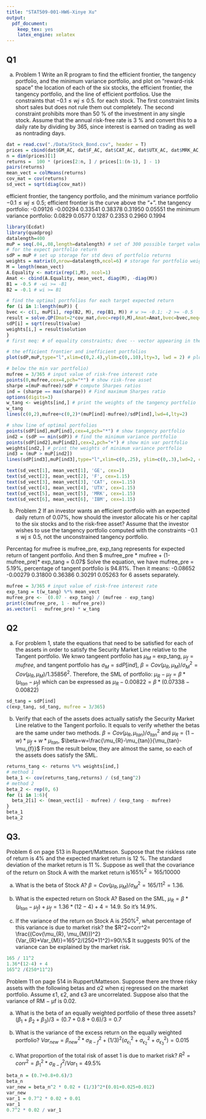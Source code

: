 ```yaml
---
title: "STAT509-001-HW6-Xinye Xu"
output: 
  pdf_document: 
    keep_tex: yes
    latex_engine: xelatex
---
```


## Q1
(a) Problem 1 Write an R program to find the efficient frontier, the tangency portfolio, and the minimum variance portfolio, and plot on “reward-risk space” the location of each of the six stocks, the efficient frontier, the tangency portfolio, and the line of efficient portfolios. Use the constraints that $− 0.1 \leq wj \leq 0.5$. for each stock. The first constraint limits short sales but does not rule them out completely. The second constraint prohibits more than 50 % of the investment in any single stock. Assume that the annual risk-free rate is 3 % and convert this to a daily rate by dividing by 365, since interest is earned on trading as well as nontrading days.

```r
dat = read.csv("./Data/Stock_Bond.csv", header = T)
prices = cbind(dat$GM_AC, dat$F_AC, dat$CAT_AC, dat$UTX_AC, dat$MRK_AC, dat$IBM_AC)
n = dim(prices)[1]
returns =  100 * (prices[2:n, ] / prices[1:(n-1), ] - 1)
pairs(returns)
mean_vect = colMeans(returns)
cov_mat = cov(returns)
sd_vect = sqrt(diag(cov_mat))
```

efficient frontier, the tangency portfolio, and the minimum variance portfolio
$− 0.1 \leq wj \leq 0.5$; efficient frontier is the curve above the "+".
the tangency portfolio:  -0.09126 -0.00294  0.33541  0.38378  0.31950  0.05551
the minimum variance portfolio:  0.0829 0.0577 0.1287 0.2353 0.2960 0.1994
```r
library(Ecdat)
library(quadprog)
datalength=400
muP = seq(.04,.08,length=datalength) # set of 300 possible target values
# for the expect portfolio return
sdP = muP # set up storage for std devs of portfolio returns
weights = matrix(0,nrow=datalength,ncol=6) # storage for portfolio weights
M = length(mean_vect)
A.Equality <- matrix(rep(1,M), ncol=1)
Amat <- cbind(A.Equality, mean_vect, diag(M), -diag(M))
B1 = -0.5 # -wi >= -B1
B2 = -0.1 # wi >= B1

# find the optimal portfolios for each target expected return
for (i in 1:length(muP)) { 
bvec <- c(1, muP[i], rep(B2, M), rep(B1, M)) # w >= -0.1; -2 >= -0.5
result = solve.QP(Dmat=2*cov_mat,dvec=rep(0,M),Amat=Amat,bvec=bvec,meq=2) 
sdP[i] = sqrt(result$value)
weights[i,] = result$solution
}
# first meq: # of equality constraints; dvec -- vector appearing in the quadratic function to be minimized (0 vector in this case). (book page 475)

# the efficient frontier and inefficient portfolios
plot(sdP,muP,type="l",xlim=c(0,2.4),ylim=c(0,.10),lty=3, lwd = 2) # plot

# below the min var portfolio)
mufree = 3/365 # input value of risk-free interest rate
points(0,mufree,cex=4,pch="*") # show risk-free asset
sharpe =(muP-mufree)/sdP # compute Sharpes ratios
ind = (sharpe == max(sharpe)) # Find maximum Sharpes ratio
options(digits=3)
w_tang <- weights[ind,] # print the weights of the tangency portfolio
w_tang
lines(c(0,2),mufree+c(0,2)*(muP[ind]-mufree)/sdP[ind],lwd=4,lty=2)

# show line of optimal portfolios
points(sdP[ind],muP[ind],cex=4,pch="*") # show tangency portfolio
ind2 = (sdP == min(sdP)) # find the minimum variance portfolio
points(sdP[ind2],muP[ind2],cex=2,pch="+") # show min var portfolio
weights[ind2,] # print the weights of minimum variance portfolio
ind3 = (muP > muP[ind2])
lines(sdP[ind3],muP[ind3],type="l",xlim=c(0,.25), ylim=c(0,.3),lwd=2, col='blue') # plot the efficient frontier

text(sd_vect[1], mean_vect[1], 'GE', cex=1)
text(sd_vect[2], mean_vect[2], 'F', cex=1.15)
text(sd_vect[3], mean_vect[3], 'CAT', cex=1.15)
text(sd_vect[4], mean_vect[4], 'UTX', cex=1.15)
text(sd_vect[5], mean_vect[5], 'MRK', cex=1.15)
text(sd_vect[6], mean_vect[6], 'IBM', cex=1.15)
```

(b) Problem 2 If an investor wants an efficient portfolio with an expected daily return of 0.07%, how should the investor allocate his or her capital to the six stocks and to the risk-free asset? Assume that the investor wishes to use the tangency portfolio computed with the constraints −0.1 ≤ wj ≤ 0.5, not the unconstrained tangency portfolio.

Percentag for mufree is mufree_pre, exp_tang represents for expected return of tangent portfolio. And then $ mufree_pre * mufree + (1-mufree_pre)* exp_tang = 0.07$ Solve the equation, we have mufree_pre = 5.19%, percentage of tangent portfolio is 94.81%. Then it means: -0.08652 -0.00279  0.31800  0.36386  0.30291  0.05263 for 6 assets separately. 
```r
mufree = 3/365 # input value of risk-free interest rate
exp_tang = t(w_tang) %*% mean_vect
mufree_pre <-  (0.07 - exp_tang) / (mufree - exp_tang)
print(c(mufree_pre, 1 - mufree_pre)) 
as.vector(1 - mufree_pre) * w_tang
```


## Q2
(a) For problem 1, state the equations that need to be satisfied for each of the assets in order to satisfy the Security Market Line relative to the Tangent portfolio.
We knwo tangeent portfolio has $\mu_{M}$ = exp_tang, $\mu_{f} = mufree$, and tangent portfolio has $\sigma_{M}=sdP[ind]$, $\beta = Cov(\mu_{R}, \mu_{M})/ \sigma_{M}^2 = Cov(\mu_{R}, \mu_{M})/ 1.35856^2$. 
Therefore, the SML of portfolio: $\mu_{R}-\mu_{f}= \beta * (\mu_{tan}-\mu_{f})$ which can be expressed as $\mu_{R}-0.00822 = \beta * (0.07338-0.00822)$
```r
sd_tang = sdP[ind]
c(exp_tang, sd_tang, mufree = 3/365)
```

(b) Verify that each of the assets does actually satisfy the Security Market Line relative to the Tangent porfolio. It equals to verify whether the betas are the same under two methods. $\beta = Cov(\mu_{R}, \mu_{tan})/ \sigma_{tan}^2$ and $\mu_{R} = (1-w)*\mu_{f} + w*\mu_{tan}$, $\beta=w=\frac{\mu_{R}-\mu_{tan}}{\mu_{tan}-\mu_{f}}$ From the result below, they are almost the same, so each of the assets does satisfy the SML.
```r
returns_tang <- returns %*% weights[ind,] 
# method 1
beta_1 <- cov(returns_tang,returns) / (sd_tang^2)
# method 2
beta_2 <- rep(0, 6)
for (i in 1:6){
  beta_2[i] <- (mean_vect[i] - mufree) / (exp_tang - mufree)
}
beta_1
beta_2
```

## Q3. 
Problem 6 on page 513 in Ruppert/Matteson. 
Suppose that the riskless rate of return is 4% and the expected market return is 12 %. The standard deviation of the market return is 11 %. Suppose as well that the covariance of the return on Stock A with the market return is$165 \%^2=165/10000$

(a) What is the beta of Stock A? $\beta = Cov(\mu_{R}, \mu_{M})/ \sigma_{M}^2 = 165 / 11^2 = 1.36$. 

(b) What is the expected return on Stock A? Based on the SML, $\mu_{R} = \beta * (\mu_{tan}-\mu_{f})+\mu_{f} = 1.36*(12-4) + 4 =14.9$. So it's 14.9%.

(c) If the variance of the return on Stock A is $250 \%^2$, what percentage of
this variance is due to market risk? the $R^2=corr^2= \frac{(Cov(\mu_{R}, \mu_{M}))^2} {Var_{R}*Var_{M}}=165^2/(250*11^2)=90\%$ It suggests 90% of the variance can be explained by the market risk.

```r
165 / 11^2
1.36*(12-4) + 4
165^2 /(250*11^2)
```

Problem 11 on page 514 in Ruppert/Matteson.
Suppose there are three risky assets with the following betas and σ2 when εj
regressed on the market portfolio.
Assume ε1, ε2, and ε3 are uncorrelated. Suppose also that the variance of RM − μf is 0.02.

(a) What is the beta of an equally weighted portfolio of these three assets? $(\beta_1+\beta_2+\beta_3)/3=(0.7+0.8+0.6)/3=0.7$

(b) What is the variance of the excess return on the equally weighted portfolio? $Var_{new}=\beta_{new}^2*\sigma_{R-f}^2+(1/3)^2(\sigma_{\epsilon_1}^2 + \sigma_{\epsilon_2}^2 + \sigma_{\epsilon_3}^2) = 0.015$

(c) What proportion of the total risk of asset 1 is due to market risk? $R^2=corr^2=\beta_{1}^2*\sigma_{R-f}^2/Var_{1}=49.5\%$
```r
beta_n = (0.7+0.8+0.6)/3
beta_n
var_new = beta_n^2 * 0.02 + (1/3)^2*(0.01+0.025+0.012)
var_new
var_1 = 0.7^2 * 0.02 + 0.01
var_1
0.7^2 * 0.02 / var_1
```

